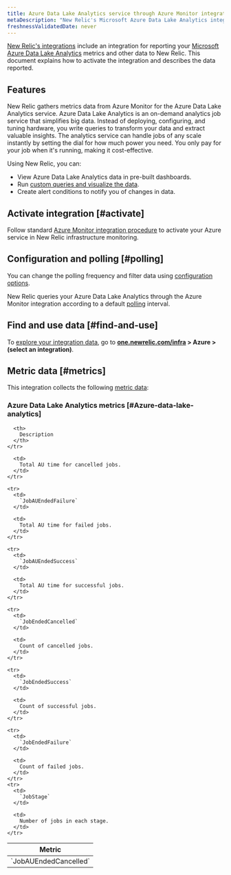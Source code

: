 ```yaml
---
title: Azure Data Lake Analytics service through Azure Monitor integration
metaDescription: "New Relic's Microsoft Azure Data Lake Analytics integration: what data it reports and how to enable it."
freshnessValidatedDate: never
---
```


[New Relic's integrations](/docs/infrastructure/integrations-getting-started/getting-started/introduction-infrastructure-integrations) include an integration for reporting your [Microsoft Azure Data Lake Analytics](https://azure.microsoft.com/en-us/products/data-lake-analytics) metrics and other data to New Relic. This document explains how to activate the integration and describes the data reported.

## Features

New Relic gathers metrics data from Azure Monitor for the Azure Data Lake Analytics service. Azure Data Lake Analytics is an on-demand analytics job service that simplifies big data. Instead of deploying, configuring, and tuning hardware, you write queries to transform your data and extract valuable insights. The analytics service can handle jobs of any scale instantly by setting the dial for how much power you need. You only pay for your job when it's running, making it cost-effective.

Using New Relic, you can:

* View Azure Data Lake Analytics data in pre-built dashboards.
* Run [custom queries and visualize the data](/docs/infrastructure/integrations-getting-started/getting-started/use-integration-data-new-relic-insights).
* Create alert conditions to notify you of changes in data.

## Activate integration [#activate]

Follow standard [Azure Monitor integration procedure](/docs/infrastructure/microsoft-azure-integrations/azure-integrations-list/azure-monitor) to activate your Azure service in New Relic infrastructure monitoring.

## Configuration and polling [#polling]

You can change the polling frequency and filter data using [configuration options](/docs/infrastructure/microsoft-azure-integrations/azure-integrations-list/azure-monitor/#settings).

New Relic queries your Azure Data Lake Analytics through the Azure Monitor integration according to a default [polling](/docs/infrastructure/microsoft-azure-integrations/azure-integrations-list/azure-monitor/#settings) interval.

## Find and use data [#find-and-use]

To [explore your integration data](/docs/infrastructure/integrations/find-use-infrastructure-integration-data), go to <DNT>**[one.newrelic.com/infra](https://one.newrelic.com/infra) > Azure > (select an integration)**</DNT>.

## Metric data [#metrics]

This integration collects the following [metric data](/docs/infrastructure/integrations-getting-started/getting-started/understand-integration-data-data-types#metric):

### Azure Data Lake Analytics metrics [#Azure-data-lake-analytics]

<table>
  <thead>
    <tr>
      <th style={{ width: "300px" }}>
        Metric
      </th>

      <th>
        Description
      </th>
    </tr>
  </thead>

  <tbody>
    <tr>
      <td>
        `JobAUEndedCancelled`
      </td>

      <td>
       	Total AU time for cancelled jobs.
      </td>
    </tr>

    <tr>
      <td>
        `JobAUEndedFailure`
      </td>

      <td>
       	Total AU time for failed jobs.
      </td>
    </tr>

    <tr>
      <td>
        `JobAUEndedSuccess`
      </td>

      <td>
        Total AU time for successful jobs.
      </td>
    </tr>

    <tr>
      <td>
        `JobEndedCancelled`
      </td>

      <td>
        Count of cancelled jobs.
      </td>
    </tr>

    <tr>
      <td>
        `JobEndedSuccess`
      </td>

      <td>
        Count of successful jobs.
      </td>
    </tr>
      
    <tr>
      <td>
        `JobEndedFailure`
      </td>

      <td>
        Count of failed jobs.
      </td>
    </tr>
    <tr>
      <td>
        `JobStage`
      </td>

      <td>
        Number of jobs in each stage.
      </td>
    </tr>
   </tbody>
</table>
